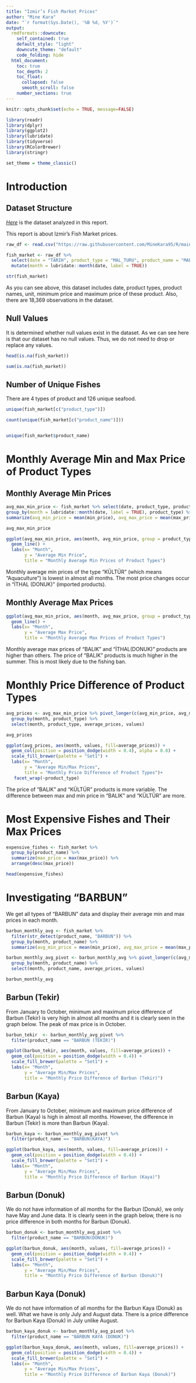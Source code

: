 ```yaml
---
title: "Izmir’s Fish Market Prices"
author: "Mine Kara"
date: "`r format(Sys.Date(), '%B %d, %Y')`"
output: 
  rmdformats::downcute:
    self_contained: true
    default_style: "light"
    downcute_theme: "default"
    code_folding: hide
  html_document:
    toc: true
    toc_depth: 2
    toc_float:
      collapsed: false
      smooth_scroll: false
    number_sections: true
---
```





```r
knitr::opts_chunk$set(echo = TRUE, message=FALSE)

library(readr)
library(dplyr)
library(ggplot2)
library(lubridate)
library(tidyverse)
library(RColorBrewer)
library(stringr)

set_theme = theme_classic()
```
# Introduction

## Dataset Structure

[*Here*](https://openfiles.izmir.bel.tr/100160/docs/balik_hal_fiyatlari.csv) is the dataset analyzed in this report.

This report is about Izmir’s Fish Market prices.

```r
raw_df <- read.csv("https://raw.githubusercontent.com/MineKara95/R/main/balik_hal_fiyatlari.csv",stringsAsFactors = FALSE, header = TRUE, sep = ";", encoding="UTF-8")

fish_market <- raw_df %>%
  select(date = "TARIH", product_type = "MAL_TURU", product_name = "MAL_ADI", units = "BIRIM", min_price = "ASGARI_UCRET", max_price = "AZAMI_UCRET") %>%
  mutate(month = lubridate::month(date, label = TRUE))

str(fish_market)
```

As you can see above, this dataset includes date, product types, product names, unit, minimum price and maximum price of these product. Also, there are 18,369 observations in the dataset.
  
## Null Values

It is determined whether null values exist in the dataset. As we can see here is that our dataset has no null values. Thus, we do not need to drop or replace any values.

```r

head(is.na(fish_market))

sum(is.na(fish_market))

```

## Number of Unique Fishes

There are 4 types of product and 126 unique seafood.

```r

unique(fish_market[c("product_type")])
```

```r

count(unique(fish_market[c("product_name")]))


unique(fish_market$product_name)
```


# Monthly Average Min and Max Price of Product Types

## Monthly Average Min Prices

```r

avg_max_min_price <- fish_market %>% select(date, product_type, product_name, units, min_price, max_price) %>%
group_by(month = lubridate::month(date, label = TRUE), product_type) %>%
summarize(avg_min_price = mean(min_price), avg_max_price = mean(max_price))

avg_max_min_price
```

``` r

ggplot(avg_max_min_price, aes(month, avg_min_price, group = product_type, color=product_type)) +
  geom_line() +
  labs(x= "Month",
       y = "Average Min Price",
       title = "Monthly Average Min Prices of Product Types")

```

Monthly average min prices of the type "KÜLTÜR" (which means "Aquaculture") is lowest in almost all months. The most price changes occur in "İTHAL (DONUK)" (imported products).


## Monthly Average Max Prices

```r

ggplot(avg_max_min_price, aes(month, avg_max_price, group = product_type, color=product_type)) +
  geom_line() +
  labs(x= "Month",
       y = "Average Max Price",
       title = "Monthly Average Max Prices of Product Types")

```

Monthly average max prices of "BALIK" and "İTHAL(DONUK)" products are higher than others. The price of "BALIK" products is much higher in the summer. This is most likely due to the fishing ban.

# Monthly Price Difference of Product Types

```r

avg_prices <- avg_max_min_price %>% pivot_longer(c(avg_min_price, avg_max_price), names_to = "average_prices", values_to="values") %>% 
  group_by(month, product_type) %>% 
  select(month, product_type, average_prices, values)

avg_prices

ggplot(avg_prices, aes(month, values, fill=average_prices)) +
  geom_col(position = position_dodge(width = 0.4), alpha = 0.8) +
  scale_fill_brewer(palette = "Set1") +
  labs(x= "Month",
       y = "Average Min/Max Prices",
       title = "Monthly Price Difference of Product Types")+
   facet_wrap(~product_type)
```

The price of "BALIK" and "KÜLTÜR" products is more variable. The difference between max and min price in "BALIK" and "KÜLTÜR" are more.

# Most Expensive Fishes and Their Max Prices


```r
expensive_fishes <- fish_market %>%
  group_by(product_name) %>%
  summarize(max_price = max(max_price)) %>%
  arrange(desc(max_price))

head(expensive_fishes)

```

# Investigating "BARBUN"

We get all types of "BARBUN" data and display their average min and max prices in each month.

``` r


barbun_monthly_avg <- fish_market %>% 
  filter(str_detect(product_name, "BARBUN")) %>%
  group_by(month, product_name) %>%
  summarize(avg_min_price = mean(min_price), avg_max_price = mean(max_price))

barbun_monthly_avg_pivot <- barbun_monthly_avg %>% pivot_longer(c(avg_min_price, avg_max_price), names_to = "average_prices", values_to="values") %>% 
  group_by(month, product_name) %>% 
  select(month, product_name, average_prices, values)

barbun_monthly_avg
```

## Barbun (Tekir)

From January to October, minimum and maximum price difference of Barbun (Tekir) is very high in almost all months and it is clearly seen in the graph below. The peak of max price is in October.

```r

barbun_tekir  <- barbun_monthly_avg_pivot %>% 
  filter(product_name == "BARBUN (TEKİR)")

ggplot(barbun_tekir, aes(month, values, fill=average_prices)) +
  geom_col(position = position_dodge(width = 0.4)) +
  scale_fill_brewer(palette = "Set1") +
  labs(x= "Month",
       y = "Average Min/Max Prices",
       title = "Monthly Price Difference of Barbun (Tekir)")

```

## Barbun (Kaya)

From January to October, minimum and maximum price difference of Barbun (Kaya) is high in almost all months. However, the difference in Barbun (Tekir) is more than Barbun (Kaya).

```r

barbun_kaya <- barbun_monthly_avg_pivot %>% 
  filter(product_name == "BARBUN(KAYA)")

ggplot(barbun_kaya, aes(month, values, fill=average_prices)) +
  geom_col(position = position_dodge(width = 0.4)) +
  scale_fill_brewer(palette = "Set1") +
  labs(x= "Month",
       y = "Average Min/Max Prices",
       title = "Monthly Price Difference of Barbun (Kaya)")

```

## Barbun (Donuk)

We do not have information of all months for the Barbun (Donuk), we only have May and June data. It is clearly seen in the graph below, there is no price difference in both months for Barbun (Donuk).


```r

barbun_donuk <- barbun_monthly_avg_pivot %>% 
  filter(product_name == "BARBUN(DONUK)")

ggplot(barbun_donuk, aes(month, values, fill=average_prices)) +
  geom_col(position = position_dodge(width = 0.4)) +
  scale_fill_brewer(palette = "Set1") +
  labs(x= "Month",
       y = "Average Min/Max Prices",
       title = "Monthly Price Difference of Barbun (Donuk)")

```

## Barbun Kaya (Donuk)

We do not have information of all months for the Barbun Kaya (Donuk) as well. What we have is only July and August data. There is a price difference for Barbun Kaya (Donuk) in July unlike August.

```r

barbun_kaya_donuk <- barbun_monthly_avg_pivot %>% 
  filter(product_name == "BARBUN KAYA (DONUK)")

ggplot(barbun_kaya_donuk, aes(month, values, fill=average_prices)) +
  geom_col(position = position_dodge(width = 0.4)) +
  scale_fill_brewer(palette = "Set1") +
  labs(x= "Month",
       y = "Average Min/Max Prices",
       title = "Monthly Price Difference of Barbun Kaya (Donuk)")

```

